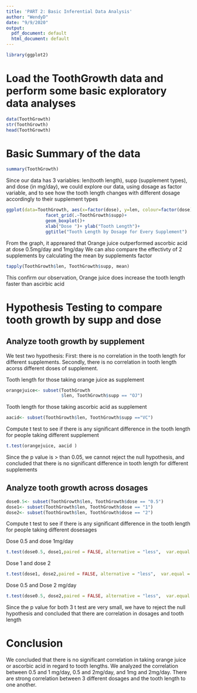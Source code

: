 ```yaml
---
title: 'PART 2: Basic Inferential Data Analysis'
author: "WendyD"
date: "9/9/2020"
output:
  pdf_document: default
  html_document: default
---
```


```r
library(ggplot2)
```

# Load the ToothGrowth data and perform some basic exploratory data analyses

```r
data(ToothGrowth)
str(ToothGrowth)
head(ToothGrowth)
```

# Basic Summary of the data

```r
summary(ToothGrowth)
```

Since our data has 3 variables: len(tooth length), supp (supplement types), and dose (in mg/day), we could explore our data, using dosage as factor variable, and to see how the tooth length changes with different dosage accordingly to their supplement types


```r
ggplot(data=ToothGrowth, aes(x=factor(dose), y=len, colour=factor(dose)))+
               facet_grid(.~ToothGrowth$supp)+
               geom_boxplot()+
               xlab("Dose ")+ ylab("Tooth Length")+
               ggtitle("Tooth Length by Dosage for Every Supplement")

```

From the graph, it appreared that Orange juice outperformed ascorbic acid at dose 0.5mg/day and 1mg/day
We can also compare the effectivty of 2 supplements by calculating the mean by supplements factor
```r
tapply(ToothGrowth$len, ToothGrowth$supp, mean)

```

This confirm our observation, Orange juice does increase the tooth length faster than ascirbic acid


# Hypothesis Testing to compare tooth growth by supp and dose

## Analyze tooth growth by supplement

We test two hypothesis: First: there is no correlation in the tooth length for different supplements. Secondly, there is no correlation in tooth length acorss different doses of supplement.


Tooth length for those taking orange juice as supplement
```r
orangejuice<- subset(ToothGrowth
                     $len, ToothGrowth$supp == "OJ")
```

Tooth length for those taking ascorbic acid as supplement
```r
aacid<- subset(ToothGrowth$len, ToothGrowth$supp =="VC")

```

Compute t test to see if there is any significant difference in the tooth length for people taking different supplement

```r
t.test(orangejuice, aacid )

```


Since the p value is > than 0.05, we cannot reject the null hypothesis, and concluded that there is no significant difference in tooth length for different supplements

## Analyze tooth growth across dosages

```r
dose0.5<- subset(ToothGrowth$len, ToothGrowth$dose == "0.5")
dose1<- subset(ToothGrowth$len, ToothGrowth$dose == "1")
dose2<- subset(ToothGrowth$len, ToothGrowth$dose == "2")
```

Compute t test to see if there is any significant difference in the tooth length for people taking different dosesages

Dose 0.5 and dose 1mg/day

```r
t.test(dose0.5, dose1,paired = FALSE, alternative = "less",  var.equal = FALSE )
```

Dose 1 and dose 2
```r
t.test(dose1, dose2,paired = FALSE, alternative = "less",  var.equal = FALSE )

```


Dose 0.5 and Dose 2 mg/day

```r
t.test(dose0.5, dose2,paired = FALSE, alternative = "less",  var.equal = FALSE )

```


Since the p value for both 3 t test are very small, we have to reject the null hypothesis and concluded that there are correlation in dosages and tooth length

# Conclusion
We concluded that there is  no significant correlation in taking orange juice or ascorbic acid in regard to tooth lengths. We analyzed the correlation between 0.5 and 1 mg/day, 0.5 and 2mg/day, and 1mg and 2mg/day. There are  strong correlation between 3 different dosages and the tooth length to one another. 
